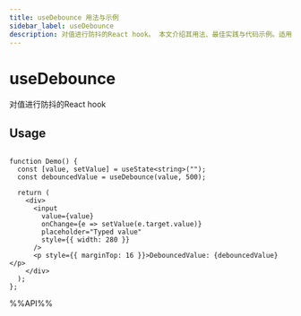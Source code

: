 ```yaml
---
title: useDebounce 用法与示例
sidebar_label: useDebounce
description: 对值进行防抖的React hook。 本文介绍其用法、最佳实践与代码示例。适用于 React 开发中需要处理副作用的场景。
---
```

# useDebounce

对值进行防抖的React hook


## Usage

```tsx live

function Demo() {
  const [value, setValue] = useState<string>("");
  const debouncedValue = useDebounce(value, 500);

  return (
    <div>
      <input
        value={value}
        onChange={e => setValue(e.target.value)}
        placeholder="Typed value"
        style={{ width: 280 }}
      />
      <p style={{ marginTop: 16 }}>DebouncedValue: {debouncedValue}</p>
    </div>
  );
};

```

%%API%%